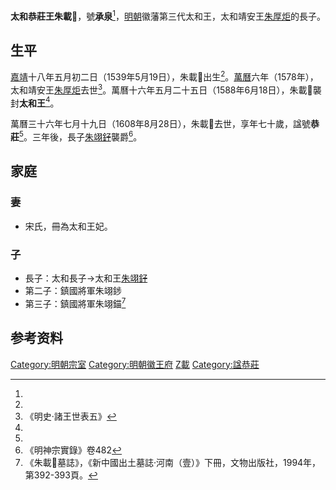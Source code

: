 '''太和恭莊王朱載𡔇'''{{BD|1539年|5月19日|1608年|8月28日|catIdx=Z朱}}，號'''承泉'''<ref name=zai/>，[[明朝|明朝]]徽藩第三代太和王，太和靖安王[[朱厚炬|朱厚炬]]的長子。

==生平==
[[嘉靖|嘉靖]]十八年五月初二日（1539年5月19日），朱載𡔇出生<ref name=zai/>。[[萬曆|萬曆]]六年（1578年），太和靖安王[[朱厚炬|朱厚炬]]去世<ref>《明史·諸王世表五》</ref>。萬曆十六年五月二十五日（1588年6月18日），朱載𡔇襲封'''太和王'''<ref name=zai/>。

萬曆三十六年七月十九日（1608年8月28日），朱載𡔇去世，享年七十歲，諡號'''恭莊'''<ref name=zai/>。三年後，長子[[朱翊釨|朱翊釨]]襲爵<ref>《明神宗實錄》卷482</ref>。

==家庭==
===妻===
*宋氏，冊為太和王妃。

===子===
*長子：太和長子→太和王[[朱翊釨|朱翊釨]]
*第二子：鎮國將軍朱翊䤮
*第三子：鎮國將軍朱翊錨<ref name=zai>《朱載𡔇墓誌》，《新中國出土墓誌·河南（壹）》下冊，文物出版社，1994年，第392-393頁。</ref>

==参考资料==
{{reflist|2}}

{{s-start}}
{{s-bef|before=父靖安王[[朱厚炬|朱厚炬]]}}
{{s-ttl|title=[[明朝藩王列表_(徽王系)#太和國|明太和國國王]]|years=1588年－1608年}}
{{s-aft|after=子[[朱翊釨|朱翊釨]]}}
{{end}}

[[Category:明朝宗室|Category:明朝宗室]]
[[Category:明朝徽王府|Category:明朝徽王府]]
[[Category:朱姓|Z載]]
[[Category:諡恭莊|Category:諡恭莊]]